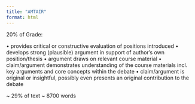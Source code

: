 ```yaml
---
title: "AMTAIR"
format: html
---
```


20% of Grade:

• provides critical or constructive evaluation
of positions introduced
• develops strong (plausible) argument in
support of author’s own position/thesis
• argument draws on relevant course material
• claim/argument demonstrates
understanding of the course materials incl.
key arguments and core concepts within the
debate
• claim/argument is original or insightful,
possibly even presents an original contribution to the debate 

~ 29% of text ~ 8700 words
